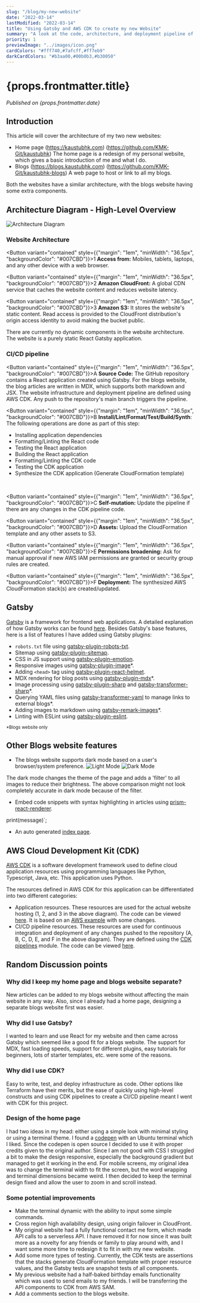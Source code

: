```yaml
---
slug: "/blog/my-new-website"
date: "2022-03-14"
lastModified: "2022-03-14"
title: "Using Gatsby and AWS CDK to create my new Website"
summary: "A look at the code, architecture, and deployment pipeline of my new website"
priority: 1
previewImage: "../images/icon.png"
cardColors: "#fff740,#7afcff,#ff7eb9"
darkCardColors: "#b3aa00,#00b0b3,#b30050"
---
```


<h1>{props.frontmatter.title}</h1>

<em>Published on {props.frontmatter.date}</em>

## Introduction

This article will cover the architecture of my two new websites:
- Home page (https://kaustubhk.com) (https://github.com/KMK-Git/kaustubhk) The home page is a redesign of my personal website, which gives a basic introduction of me and what I do.
- Blogs (https://blogs.kaustubhk.com) (https://github.com/KMK-Git/kaustubhk-blogs) A web page to host or link to all my blogs.

Both the websites have a similar architecture, with the blogs website having some extra components.

## Architecture Diagram - High-Level Overview

![Architecture Diagram](../images/article01/diagram.png)

### Website Architecture

<Button variant="contained" style={{"margin": "1em", "minWidth": "36.5px", "backgroundColor": "#007CBD"}}>1</Button>
<b>Access from:</b> Mobiles, tablets, laptops, and any other device with a web browser.
<br/>

<Button variant="contained" style={{"margin": "1em", "minWidth": "36.5px", "backgroundColor": "#007CBD"}}>2</Button>
<b>Amazon CloudFront:</b> A global CDN service that caches the website content and reduces website latency.
<br/>

<Button variant="contained" style={{"margin": "1em", "minWidth": "36.5px", "backgroundColor": "#007CBD"}}>3</Button>
<b>Amazon S3:</b> It stores the website's static content. Read access is provided to the CloudFront distribution's origin access identity to avoid making the bucket public.
<br/>

There are currently no dynamic components in the website architecture. The website is a purely static React Gatsby application.

### CI/CD pipeline

<Button variant="contained" style={{"margin": "1em", "minWidth": "36.5px", "backgroundColor": "#007CBD"}}>A</Button>
<b>Source Code:</b> The GitHub repository contains a React application created using Gatsby. For the blogs website, the blog articles are written in MDX, which supports both markdown and JSX. The website infrastructure and deployment pipeline are defined using AWS CDK. Any push to the repository's main branch triggers the pipeline.
<br/>

<Button variant="contained" style={{"margin": "1em", "minWidth": "36.5px", "backgroundColor": "#007CBD"}}>B</Button>
<b>Install/Lint/Format/Test/Build/Synth</b>: The following operations are done as part of this step:

- Installing application dependencies
- Formatting/Linting the React code
- Testing the React application
- Building the React application
- Formatting/Linting the CDK code
- Testing the CDK application
- Synthesize the CDK application (Generate CloudFormation template)
<br/>

<Button variant="contained" style={{"margin": "1em", "minWidth": "36.5px", "backgroundColor": "#007CBD"}}>C</Button>
<b>Self-mutation:</b> Update the pipeline if there are any changes in the CDK pipeline code.
<br/>

<Button variant="contained" style={{"margin": "1em", "minWidth": "36.5px", "backgroundColor": "#007CBD"}}>D</Button>
<b>Assets:</b> Upload the CloudFormation template and any other assets to S3.
<br/>

<Button variant="contained" style={{"margin": "1em", "minWidth": "36.5px", "backgroundColor": "#007CBD"}}>E</Button>
<b>Permissions broadening:</b> Ask for manual approval if new AWS IAM permissions are granted or security group rules are created.
<br/>

<Button variant="contained" style={{"margin": "1em", "minWidth": "36.5px", "backgroundColor": "#007CBD"}}>F</Button>
<b>Deployment:</b> The synthesized AWS CloudFormation stack(s) are created/updated.

## Gatsby

[Gatsby](https://www.gatsbyjs.com/) is a framework for frontend web applications. A detailed explanation of how Gatsby works can be found [here](https://www.gatsbyjs.com/how-it-works/).
Besides Gatsby's base features, here is a list of features I have added using Gatsby plugins:
- `robots.txt` file using [gatsby-plugin-robots-txt](https://www.gatsbyjs.com/plugins/gatsby-plugin-robots-txt/).
- Sitemap using [gatsby-plugin-sitemap](https://www.gatsbyjs.com/plugins/gatsby-plugin-sitemap/).
- CSS in JS support using [gatsby-plugin-emotion](https://www.gatsbyjs.com/plugins/gatsby-plugin-emotion/).
- Responsive images using [gatsby-plugin-image](https://www.gatsbyjs.com/plugins/gatsby-plugin-image/)*.
- Adding `<head>` tag using [gatsby-plugin-react-helmet](https://www.gatsbyjs.com/plugins/gatsby-plugin-react-helmet). 
- MDX rendering for blog posts using [gatsby-plugin-mdx](https://www.gatsbyjs.com/plugins/gatsby-plugin-mdx/)*.
- Image processing using [gatsby-plugin-sharp](https://www.gatsbyjs.com/plugins/gatsby-plugin-sharp/) and [gatsby-transformer-sharp](https://www.gatsbyjs.com/plugins/gatsby-transformer-sharp/)*.
- Querying YAML files using [gatsby-transformer-yaml](https://www.gatsbyjs.com/plugins/gatsby-transformer-yaml/) to manage links to external blogs*.
- Adding images to markdown using [gatsby-remark-images](https://www.gatsbyjs.com/plugins/gatsby-remark-images/)*.
- Linting with ESLint using [gatsby-plugin-eslint](https://www.gatsbyjs.com/plugins/gatsby-plugin-eslint/).

<sup>*Blogs website only</sup>

## Other Blogs website features

- The blogs website supports dark mode based on a user's browser/system preference.
![Light Mode](../images/article01/lightmode.png)
![Dark Mode](../images/article01/darkmode.png)

The dark mode changes the theme of the page and adds a 'filter' to all images to reduce their brightness. The above comparison might not look completely accurate in dark mode because of the filter.
- Embed code snippets with syntax highlighting in articles using [prism-react-renderer](https://github.com/FormidableLabs/prism-react-renderer).

print(message)`;

<CodeHighlight theme={vsDark} code={exampleCode} language="python" />

- An auto generated [index page](/).


## AWS Cloud Development Kit (CDK)

[AWS CDK](https://aws.amazon.com/cdk/) is a software development framework used to define cloud application resources using programming languages like Python, Typescript, Java, etc. This application uses Python.

The resources defined in AWS CDK for this application can be differentiated into two different categories:
- Application resources. These resources are used for the actual website hosting (1, 2, and 3 in the above diagram). The code can be viewed [here](https://github.com/KMK-Git/kaustubhk-blogs/blob/main/cdk-code/application_stacks/static_website_stack.py). It is based on an [AWS example](https://github.com/aws-samples/aws-cdk-examples/blob/master/typescript/static-site/static-site.ts) with some changes.
- CI/CD pipeline resources. These resources are used for continuous integration and deployment of any changes pushed to the repository (A, B, C, D, E, and F in the above diagram). They are defined using the [CDK pipelines](https://docs.aws.amazon.com/cdk/api/v2/python/aws_cdk.pipelines/README.html) module. The code can be viewed [here](https://github.com/KMK-Git/kaustubhk-blogs/blob/main/cdk-code/pipeline_stack/pipeline.py).

## Random Discussion points

### Why did I keep my home page and blogs website separate?

New articles can be added to my blogs website without affecting the main website in any way. Also, since I already had a home page, designing a separate blogs website first was easier.

### Why did I use Gatsby?

I wanted to learn and use React for my website and then came across Gatsby which seemed like a good fit for a blogs website. The support for MDX, fast loading speeds, support for different plugins, easy tutorials for beginners, lots of starter templates, etc. were some of the reasons.

### Why did I use CDK?

Easy to write, test, and deploy infrastructure as code. Other options like Terraform have their merits, but the ease of quickly using high-level constructs and using CDK pipelines to create a CI/CD pipeline meant I went with CDK for this project.

### Design of the home page

I had two ideas in my head: either using a simple look with minimal styling or using a terminal theme. I found a [codepen](https://codepen.io/codypearce/pen/JmOQXB) with an Ubuntu terminal which I liked. Since the codepen is open source I decided to use it with proper credits given to the original author. Since I am not good with CSS I struggled a bit to make the design responsive, especially the background gradient but managed to get it working in the end. For mobile screens, my original idea was to change the terminal width to fit the screen, but the word wrapping and terminal dimensions became weird. I then decided to keep the terminal design fixed and allow the user to zoom in and scroll instead.

### Some potential improvements

- Make the terminal dynamic with the ability to input some simple commands.
- Cross region high availability design, using origin failover in CloudFront.
- My original website had a fully functional contact me form, which made API calls to a serverless API. I have removed it for now since it was built more as a novelty for any friends or family to play around with, and I want some more time to redesign it to fit in with my new website.
- Add some more types of testing. Currently, the CDK tests are assertions that the stacks generate CloudFormation template with proper resource values, and the Gatsby tests are snapshot tests of all components.
- My previous website had a half-baked birthday emails functionality which was used to send emails to my friends. I will be transferring the API components to CDK from AWS SAM.
- Add a comments section to the blogs website.
